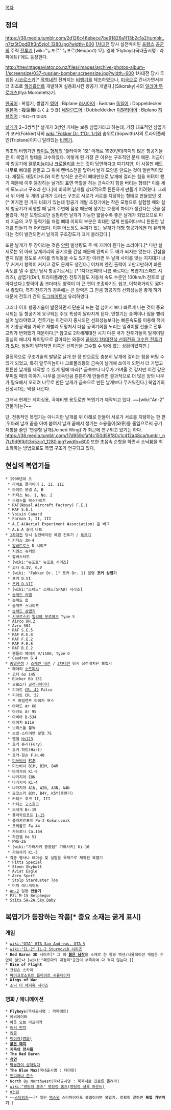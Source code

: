 [[목차]]

== 정의 ==
https://38.media.tumblr.com/2d126c46ebece7be91826a1f13b2c1a2/tumblr_n7tz5tDpdB1t3n5zjo1_1280.jpg?width=600
[[1차대전]] 당시 실전배치된 [[프랑스]] [[공군]]의 주력 [[전투기]] [wiki:"뉴포르" 뉴포르(Neiuport) 17]. 영화 'Flyboys(국내출시명 : 라파예트)'에도 등장한다.

http://thevintageaviator.co.nz/files/images/archive-photos-album-1/screensize/037-russian-bomber.screensize.jpg?width=600
1차대전 당시 투입된 [[시코르스키]][* [[적백내전]] 전까지는 [[비행기]]를 제조하였으나, [[미국]]으로 건너가면서부터 최초로 [[헬리콥터]]를 개발하여 실용화시킨 항공기 개발자.](Sikorsky)사의 [[일리야 무로메츠]](Ilya Muromets)기.

[[한국어]] : 복엽기, 쌍엽기
[[영어]] : Biplane
[[러시아어]] : Биплан
[[독일어]] : Doppeldecker
[[일본어]] : 複葉機(ふくようき)
[[네덜란드어]] : Dubbeldekker
[[이탈리아어]] : Biplano
[[히브리어]] : מטוס דו-כנפי

[[날개]]가 2~3쌍씩[* 날개가 3쌍인 기체는 보통 삼엽기라고 하는데, 가장 대표적인 삼엽기가 포커(Fokker)사의 [[wiki:"Fokker Dr. 1"Dr. 1]]기와 솝위트(Sopwith)사의 트라이플레인(Triplane)이다.] 달려있는 [[비행기]].

최초의 비행기인 [[라이트 형제]]의 '플라이어 1호' 이래로 1920년대까지의 많은 항공기들은 이 복엽기 형태를 고수하였다. 이렇게 된 가장 큰 이유는 구조적인 문제 때문. 지금이야 항공기에 [[알루미늄]]이나 [[크로몰리]]를 쓰는 것이 당연하다고 여기지만, 이 시절만 해도 나무로 뼈대를 만들고 그 위에 캔버스천을 덮어서 날개 모양을 만드는 것이 일반적이었다. 재질도 재질이거니와 이런 방식은 순전히 뼈대만으로 날개에 걸리는 힘을 버텨야 했기 때문에 이후 등장하는 날개의 표면 역할을 하는 금속까지 힘을 버티는 형태[* 이를 세미 모노코크 구조라 한다.]에 비하여 날개를 상대적으로 튼튼하게 만들기 어려웠다. 그래서 위 아래 두 개의 날개가 트러스 구조로 서로가 서로를 지탱하는 형태로 만들었던 것.[* 여기엔 한 가지 비화가 있는데 항공기 개발 초창기에는 작은 모형으로 실험할 때와 실제 항공기가 비행할 때 날개 주변에 점성 때문에 생기는 흐름의 차이가 생긴다는 것을 잘 몰랐다. 작은 모형으로만 실험하면 날개가 가능한 얇을수록 좋은 날개가 되었으므로 마치 지금의 고무 동력기들 처럼 뼈대 이외의 부분은 최대한 얇게 만들려다보니 튼튼한 날개를 만들기 더 어려웠다. 이후 어느정도 두께가 있는 날개가 대형 항공기에겐 더 유리하다는 것이 발견되면서 날개의 구조강도가 크게 올라갔다.]

또한 날개가 두 장이라는 것은 [[양력]] 발생량도 두 배 가까이 된다는 소리이다.[* 다만 실제로는 위 아래 날개끼리의 공기흐름 간섭 때문에 완벽히 두 배가 되지는 않는다. 간섭을 받지 않을 정도로 사이를 띄워놓을 수도 있지만 이러면 두 날개 사이를 잇는 지지대가 너무 커져서 항력이 커지고 강도 문제도 생긴다.] 어차피 엔진 출력이 고만고만하여 빠른 속도를 낼 수 없던 당시 항공기로서는 [* 1차대전때의 나름 빠르다는 복엽기(스패드 시리즈), 삼엽기(Dr.1, 트라이플레인) 전투기들도 자동차 속도 수준인 100km/h 전후로 날아다녔다.] 항력이 좀 크더라도 양력이 더 큰 편이 조종하기도 쉽고, 이착륙거리도 짧아서 좋았다. 특히 전투기의 경우에는 큰 양력은 그 만큼 항공기의 선회성능을 좋게 하기 때문에 전투기 간의 [[도그파이트]]에 유리하였다.

그러나 이후 항공기술이 발전하면서 단순히 뜨는 걸 넘어서 보다 빠르게 나는 것이 중요시되는 등 항공기에 요구되는 주요 특성이 달라지게 된다. 민항기는 승객이나 짐을 빨리 실어 날라야했고, 전투기는 이전까지 중시되던 선회성능보다는 빠른속도를 이용해 적에게 기총공격을 가하고 재빨리 도망쳐서 다음 공격기회를 노리는 일격이탈 전술로 전투 교리가 변화했기 때문이다.[* 참고로 2차세계대전 시기 다른 국가 전투기들이 일격이탈 중심의 에너지 파이팅으로 갈아타는 와중에 [[제로센|끝까지 1차대전식 선회전을 고수한 전투기가 있다.]] 엄밀히 말하자면 이쪽은 선회전을 고수할 수 밖에 없는 상황이었지만.]

결정적으로 구조기술의 발달로 날개 한 장 만으로도 충분히 날개에 걸리는 힘을 버틸 수 있게 되었고, 특히 알루미늄이나 크로몰리등의 금속이 날개에 쓰이게 되면서 더 가볍고 튼튼한 날개를 제작할 수 있게 됨에 따라[* 금속보다 나무가 가벼울 것 같지만 이건 같은 부피일 때의 이야기. 나무를 금속만큼 튼튼하게 만들려면 결과적으로 더 많은 양의 나무가 필요해서 오히려 나무로 만든 날개가 금속으로 만든 날개보다 무거워진다.] 복엽기의 전성시대는 막을 내린다. 

그래서 현재는 레이싱용, 곡예비행 용도로만 복엽기가 제작되고 있다. ~~[wiki:"An-2" 안둘기]는?~~

단, 전통적인 복엽기는 아니지만 날개를 위 아래로 만들어 서로가 서로를 지탱하는 한 편 ,위아래 날개 끝을 아예 붙여서 날개 끝에서 생기는 소용돌이(와류)를 줄임으로써 공기저항을 줄인 '연결형 날개(Joined Wing)'가 최근에 연구되고 있기는 하다. 
https://38.media.tumblr.com/17d959cfaf4c150d59f80c1c412a48ca/tumblr_n7tz9d9fIb1t3n5zjo1_1280.jpg?width=600
또한 초음속 순항을 하면서 소닉붐을 최소화하는 방법으로도 복엽 구조가 연구되고 있다.

== 현실의 복엽기들 ==
 * 1900년대 초
  * 라이트 플라이어 I, II, III
  * 라이트 모델 A, B
  * 커티스 No. 1, No. 2
  * 브리스톨 박스카이트
  * RAF('''R'''oyal '''A'''ircraft '''F'''actory) F.E.1
  * RAF S.E.1
  * Voisin Canard
  * Farman I, II, III
  * A.E.A('''A'''erial '''E'''xperiment '''A'''ssociation) 준 버그
  * A.E.A 실버 다트
 * [[1차대전]] 당시 실전배치된 복엽 전투기 / [[폭격기]]
  * 커티스 JN-4
  * [[알바트로스 전투기|알바트로스]] D 시리즈
  * 지멘스 슈커트
  * 할버스타트
  * [wiki:"뉴포르" 뉴포르 시리즈]
  * 고타 G.IV, G.V
  * [wiki: "Fokker Dr. 1" 포커 Dr. 1] 일명 '''포커 삼엽기'''
  * 포커 D.VI
  * [[Fokker D.VII|포커 D.VII]]
  * [wiki:"스패드" 스패드(SPAD) 시리즈]
  * [[솝위드 카멜]]
  * 솝위드 펍
  * 솝위드 스나이프
  * [[솝위드 삼엽기]]
  * [[시코르스키]] [[일리야 무로메츠]] Type S
  * [[Airco DH.2]]
  * Avro 504
  * RAF S.E.5
  * RAF R.E.8
  * RAF F.E.2
  * RAF F.E.8
  * RAF B.E.2
  * 핸들리 페이지 V/1500, Type O
  * Caudron G.4
 * [[중일전쟁]] / [[스페인 내전]] / [[2차대전]] 당시 실전배치된 복엽기
  * 페어리 [[소드피시]]
  * 고타 Go 145
  * Bücker Bü 131
  * 글로스터 [[글래디에이터]]
  * 피아트 [[CR. 42]] Falco
  * 피아트 CR. 32
  * 드 하빌랜드 타이거 모스
  * 아라도 Ar 68
  * 아라도 Ar 95
  * 아비아 B-534
  * 아이치 E11A
  * 브리스톨 불독
  * 보잉-스티어맨 모델 75
  * 헨셸 [[Hs123]]
  * 호커 퓨리(Fury)
  * 호커 하트(Hart)
  * 호커-힐슨 F.H.40
  * [[미쓰비시]] [[F1M]]
  * 미쓰비시 B1M, B2M, B4M
  * 타치가와 Ki-9
  * 나카지마 E8N
  * 나카지마 Ki-4
  * 나카지마 A1N, A2N, A3N, A4N
  * 요코스카 B3Y, B4Y, K5Y(훈련기)
  * 커티스 호크 II, III
  * 커티스 고스호크
  * 브레게 Br.19
  * 폴리카르포프 [[I-15]]
  * 폴리카르포프 Po-2 Kukuruznik
  * 포케볼프 Fw 44
  * 카프로니 Ca.164
  * 하인켈 He 51
  * PWS-26
  * [wiki:"가와사키 중공업" 가와사키] Ki-10
  * 가와사키 Ki-3
 * 각종 행사나 레이싱 및 실험을 목적으로 제작된 복엽기
  * Pitts Special
  * Steen Skybolt
  * Aviat Eagle
  * Acro Sport
  * Stolp Starduster Too
  * 머피 레니게이드
 * [[An-2]] 일명 '''안둘기'''
 * PZL M-15 Belphegor
 * [[Stits SA-2A Sky Baby]]

== 복엽기가 등장하는 작품[* 중요 소재는 굵게 표시] ==
=== 게임 ===
 * [[wiki:"GTA" GTA San Andreas, GTA V]]
 * [[wiki:"IL-2" IL-2 Sturmovik 시리즈]]
 * '''Red Baron 3D''' 시리즈[* 그 외 '''[[붉은 남작]]'''을 소재로 한 항공 액션/시뮬레이션 게임은 수없이 많으나 [wiki:"페르마의 대정리"공간이 부족하여 다 적지 않는다.]]
 * '''Rise of Flight'''
 * 크림슨 스카이
 * [[마이크로소프트 플라이트 시뮬레이터]]
 * '''Wings of War'''
 * [[소닉 더 헤지혹 시리즈]]

=== 영화 / 애니메이션 ===
 * '''Flyboys'''(국내출시명 : 라파예트)
 * 에비에이터
 * 아웃 오브 아프리카
 * [[써커 펀치]]
 * [[킹콩]]
 * [[미이라(영화)]]
 * '''[[붉은 돼지]]'''
 * '''지옥의 천사들'''
 * '''The Red Baron'''
 * '''[[청연]]'''
 * [[박물관이 살아있다]]
 * '''The Blue Max'''(국내출시명 : 대야망)
 * [[인디아나 존스]]
 * North By Northwest(국내출시명 : 북북서로 진로를 돌려라)
 * [[wiki:"명탐정 홈즈" 명탐정 홈즈(명탐정 셜록 하운드)]]
 * [[∀건담]]
 * ~~[[스타워즈]]~~[* 일단 [[엑스윙]] 스타파이터도 복엽이라면 복엽기. 정확히 말하면 '''복엽 가변익기'''.]
